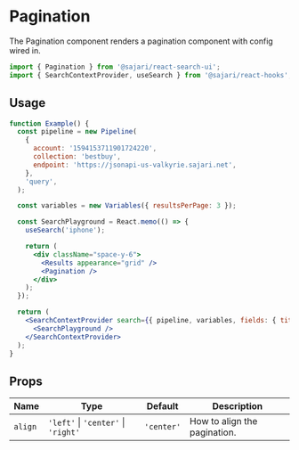 
<SEO title="Pagination" description="The Pagination component renders a pagination component with config wired in." />

# Pagination

The Pagination component renders a pagination component with config wired in.

```js
import { Pagination } from '@sajari/react-search-ui';
import { SearchContextProvider, useSearch } from '@sajari/react-hooks';
```

## Usage

```jsx
function Example() {
  const pipeline = new Pipeline(
    {
      account: '1594153711901724220',
      collection: 'bestbuy',
      endpoint: 'https://jsonapi-us-valkyrie.sajari.net',
    },
    'query',
  );

  const variables = new Variables({ resultsPerPage: 3 });

  const SearchPlayground = React.memo(() => {
    useSearch('iphone');

    return (
      <div className="space-y-6">
        <Results appearance="grid" />
        <Pagination />
      </div>
    );
  });

  return (
    <SearchContextProvider search={{ pipeline, variables, fields: { title: 'name', subtitle: 'brand' } }}>
      <SearchPlayground />
    </SearchContextProvider>
  );
}
```

## Props

| Name    | Type                                | Default    | Description                  |
| ------- | ----------------------------------- | ---------- | ---------------------------- |
| `align` | `'left'` \| `'center'` \| `'right'` | `'center'` | How to align the pagination. |
